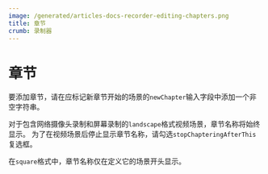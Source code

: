 ```yaml
---
image: /generated/articles-docs-recorder-editing-chapters.png
title: 章节
crumb: 录制器
---
```


# 章节

要添加章节，请在应标记新章节开始的场景的`newChapter`输入字段中添加一个非空字符串。

对于包含网络摄像头录制和屏幕录制的`landscape`格式视频场景，章节名称将始终显示。
为了在视频场景后停止显示章节名称，请勾选`stopChapteringAfterThis`复选框。

在`square`格式中，章节名称仅在定义它的场景开头显示。

